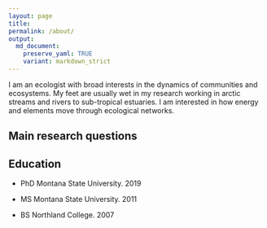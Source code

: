```yaml
---
layout: page
title: 
permalink: /about/
output:
  md_document:
    preserve_yaml: TRUE
    variant: markdown_strict
---
```


I am an ecologist with broad interests in the dynamics of communities
and ecosystems. My feet are usually wet in my research working in arctic
streams and rivers to sub-tropical estuaries. I am interested in how
energy and elements move through ecological networks.

## Main research questions

## Education

* PhD Montana State University. 2019

* MS Montana State University. 2011

* BS Northland College. 2007

